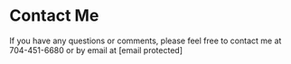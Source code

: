 # Contact Me

If you have any questions or comments, please feel free to contact me at 704-451-6680 or by email at [email protected]
